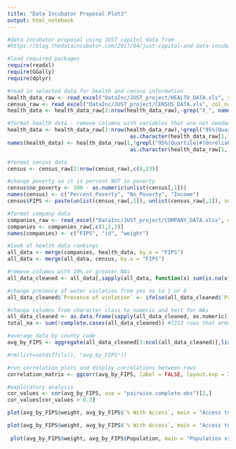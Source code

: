 ---
title: "Data Incubator Proposal Plot3"
output: html_notebook
---

```{r echo=FALSE, message=FALSE, warning=FALSE, paged.print=TRUE}
#data incubator proposal using JUST capitol data from 
#https://blog.thedataincubator.com/2017/04/just-capital-and-data-incubator-challenge/#more-1348

#load required packages
require(readxl)
require(GGally)
require(dplyr)

#read in selected data for health and census information
health_data_raw <- read_excel("DataInc/JUST_project/HEALTH_DATA.xls", sheet = 4, col_names = TRUE)
census_raw <- read_excel("DataInc/JUST_project/CENSUS_DATA.xls", col_names = TRUE, skip = 2)
health_data <- health_data_raw[2:nrow(health_data_raw),-grep("X_", names(health_data_raw))]

#format health data - remove columns with variables that are not needed
health_data <- health_data_raw[2:nrow(health_data_raw),!grepl("95%|Quartile|#|Unreliable|State|County|Ratio",
                                       as.character(health_data_raw[1,]))]
names(health_data) <- health_data_raw[1,!grepl("95%|Quartile|#|Unreliable|State|County|Ratio",
                                       as.character(health_data_raw[1,]))]

#format census data
census <- census_raw[2:nrow(census_raw),c(8,23)]

#change poverty so it is percent NOT in poverty
census$no_poverty <- 100 - as.numeric(unlist(census[,1]))
names(census) <- c("Percent_Poverty", "No_Poverty", "Income")
census$FIPS <- paste(unlist(census_raw[,1]), unlist(census_raw[,2]), sep = "")[2:nrow(census_raw)]

#format company data
companies_raw <- read_excel("DataInc/JUST_project/COMPANY_DATA.xlsx", col_names = TRUE)
companies <- companies_raw[,c(1,2,3)]
names(companies) <- c("FIPS", "id", "weight")

#look at health data rankings
all_data <- merge(companies, health_data, by.x = "FIPS")
all_data <- merge(all_data, census, by.x = "FIPS")

#remove columns with 10% or greater NAs
all_data_cleaned <- all_data[,sapply(all_data, function(x) sum(is.na(x))/length(x) < 0.1)]

#change presence of water violation from yes no to 1 or 0
all_data_cleaned$`Presence of violation` <- ifelse(all_data_cleaned$`Presence of violation` == "Yes", 1, 0)

#change columns from character class to numeric and test for NAs
all_data_cleaned <- as.data.frame(sapply(all_data_cleaned, as.numeric)) 
total_na <- sum(!complete.cases(all_data_cleaned)) #7213 rows that aren't complete - will leave data

#average data by county code
avg_by_FIPS <- aggregate(all_data_cleaned[3:ncol(all_data_cleaned)],list(all_data_cleaned$FIPS), mean, na.action = na.omit)

#rm(list=setdiff(ls(), "avg_by_FIPS"))

#run correlation plots and display correlations between rows
correlation_matrix <- ggcorr(avg_by_FIPS, label = FALSE, layout.exp = 2) 

#exploratory analysis
cor_values <- cor(avg_by_FIPS, use = "pairwise.complete.obs")[2,]
cor_values[cor_values > 0.3]

plot(avg_by_FIPS$weight, avg_by_FIPS$`% With Access`, main = "Access to Excercise Oppurtunities vs Company Presence", xlab = "Company 'Justness'", ylab = "Percent with Acess")

plot(avg_by_FIPS$weight, avg_by_FIPS$`% With Access`, main = "Access to Excercise Oppurtunities vs Company Presence", xlab = "Company 'Justness'", ylab = "Percent with Acess", xlim = c(0,500))
 
 plot(avg_by_FIPS$weight, avg_by_FIPS$Population, main = "Population vs Company Presence", xlab = "Company 'Justness'", ylab = "Adults Age 25-44")


 

```

